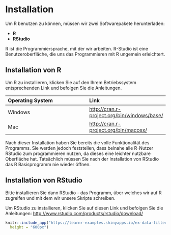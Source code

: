 # Installation

Um R benutzen zu können, müssen wir zwei Softwarepakete herunterladen: 

* **R**
* **RStudio**

R ist die Programmiersprache, mit der wir arbeiten. R-Studio ist eine Benutzeroberfläche, die uns das Programmieren mit R ungemein erleichtert.

## Installation von R

Um R zu installieren, klicken Sie auf den Ihrem Betriebssystem entsprechenden Link und befolgen Sie die Anleitungen.

| Operating System| Link|
|:------|:----|
|     Windows|    [http://cran.r-project.org/bin/windows/base/](http://cran.r-project.org/bin/windows/base/)|
|     Mac|    [http://cran.r-project.org/bin/macosx/](http://cran.r-project.org/bin/macosx/)|


Nach dieser Installation haben Sie bereits die volle Funktionalität des Programms. Sie werden jedoch feststellen, dass beinahe alle R-Nutzer RStudio zum programmieren nutzen, da dieses eine leichter nutzbare Oberfläche hat. 
Tatsächlich müssen Sie nach der Installation von RStudio das R Basisprogramm nie wieder öffnen.

## Installation von RStudio

Bitte installieren Sie dann RStudio - das Programm, über welches wir auf R zugreifen und mit dem wir unsere Skripte schreiben.

Um RStudio zu installieren, klicken Sie auf diesen Link und befolgen Sie die Anleitungen: [http://www.rstudio.com/products/rstudio/download/](http://www.rstudio.com/products/rstudio/download/)

```r
knitr::include_app("https://learnr-examples.shinyapps.io/ex-data-filter/#section-welcome",
  height = "600px")
```

